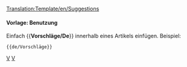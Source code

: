 <noinclude>[[Translation:Template/en/Suggestions]]</noinclude><noinclude>
</noinclude>
{{de/Ambox| Typ   = Inhalt
| Text  = <strong>Vorschläge für Features</strong><br>Wenn du Vorschläge für neue Features hast, poste sie [http://www.tt-forums.net/viewforum.php?f=32 forum|hier], wo Entwickler und andere Spieler ihre Meinungen zu deiner Idee posten können. Bitte nur [[en/Archive/Community/Requested features|hier]] posten wenn du einen Thread im Forum gestartet hast, und erstelle nicht eine weitere Seite es sei denn sie ist auf deiner User-Seite.
}}<includeonly>{{{1|[[Category:en/Miscellaneous suggestions]]}}}</includeonly><noinclude>

====Vorlage: Benutzung====
Einfach <nowiki>{{</nowiki>'''Vorschläge/De'''<nowiki>}}</nowiki> innerhalb eines Artikels einfügen. Beispiel:
<pre>{{de/Vorschläge}}</pre>

[[Category:de/Vorschläge|V]][[Category:de/Message-Boxen|V]]</noinclude>
